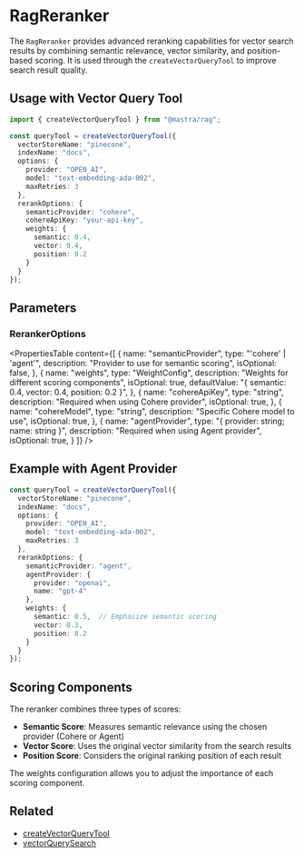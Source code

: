 # RagReranker

The `RagReranker` provides advanced reranking capabilities for vector search results by combining semantic relevance, vector similarity, and position-based scoring. It is used through the `createVectorQueryTool` to improve search result quality.

## Usage with Vector Query Tool

```typescript
import { createVectorQueryTool } from "@mastra/rag";

const queryTool = createVectorQueryTool({
  vectorStoreName: "pinecone",
  indexName: "docs",
  options: {
    provider: "OPEN_AI",
    model: "text-embedding-ada-002",
    maxRetries: 3
  },
  rerankOptions: {
    semanticProvider: "cohere",
    cohereApiKey: "your-api-key",
    weights: {
      semantic: 0.4,
      vector: 0.4,
      position: 0.2
    }
  }
});
```

## Parameters

### RerankerOptions

<PropertiesTable
  content={[
    {
      name: "semanticProvider",
      type: "'cohere' | 'agent'",
      description: "Provider to use for semantic scoring",
      isOptional: false,
    },
    {
      name: "weights",
      type: "WeightConfig",
      description: "Weights for different scoring components",
      isOptional: true,
      defaultValue: "{ semantic: 0.4, vector: 0.4, position: 0.2 }",
    },
    {
      name: "cohereApiKey",
      type: "string",
      description: "Required when using Cohere provider",
      isOptional: true,
    },
    {
      name: "cohereModel",
      type: "string",
      description: "Specific Cohere model to use",
      isOptional: true,
    },
    {
      name: "agentProvider",
      type: "{ provider: string; name: string }",
      description: "Required when using Agent provider",
      isOptional: true,
    }
  ]}
/>

## Example with Agent Provider

```typescript
const queryTool = createVectorQueryTool({
  vectorStoreName: "pinecone",
  indexName: "docs",
  options: {
    provider: "OPEN_AI",
    model: "text-embedding-ada-002",
    maxRetries: 3
  },
  rerankOptions: {
    semanticProvider: "agent",
    agentProvider: {
      provider: "openai",
      name: "gpt-4"
    },
    weights: {
      semantic: 0.5,  // Emphasize semantic scoring
      vector: 0.3,
      position: 0.2
    }
  }
});
```

## Scoring Components

The reranker combines three types of scores:

- **Semantic Score**: Measures semantic relevance using the chosen provider (Cohere or Agent)
- **Vector Score**: Uses the original vector similarity from the search results
- **Position Score**: Considers the original ranking position of each result

The weights configuration allows you to adjust the importance of each scoring component.

## Related

- [createVectorQueryTool](./vector-query-tool)
- [vectorQuerySearch](./vector-query-search) 
